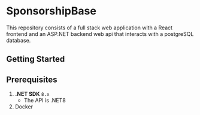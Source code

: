 # SponsorshipBase

This repository consists of a full stack web application with a React frontend and an ASP.NET backend web api that interacts with a postgreSQL database.

## Getting Started

## Prerequisites

1. **.NET SDK** `8.x`
   - The API is .NET8
2. Docker
